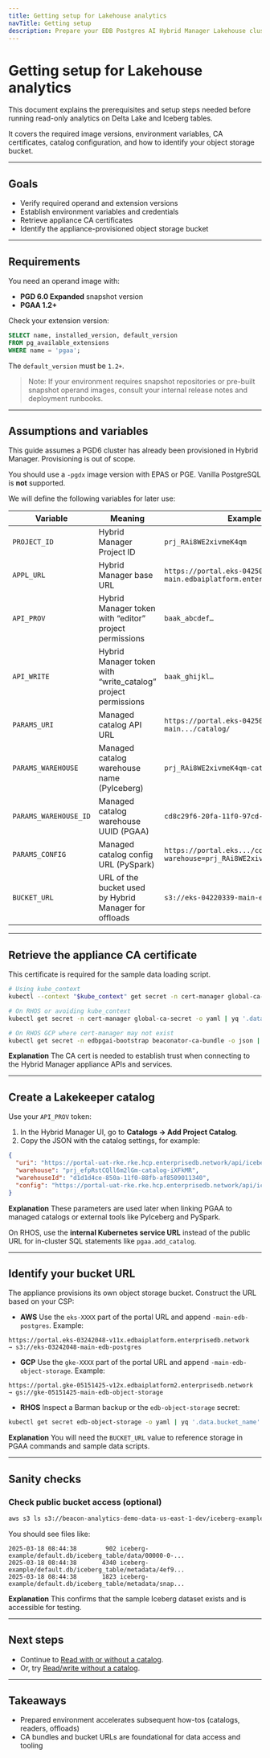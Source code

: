 ```yaml
---
title: Getting setup for Lakehouse analytics
navTitle: Getting setup
description: Prepare your EDB Postgres AI Hybrid Manager Lakehouse cluster for read-only analytics on Delta Lake and Iceberg datasets.
---
```


# Getting setup for Lakehouse analytics


This document explains the prerequisites and setup steps needed before running read-only analytics on Delta Lake and Iceberg tables.

It covers the required image versions, environment variables, CA certificates, catalog configuration, and how to identify your object storage bucket.

---

## Goals

- Verify required operand and extension versions
- Establish environment variables and credentials
- Retrieve appliance CA certificates
- Identify the appliance-provisioned object storage bucket

---
## Requirements

You need an operand image with:

- **PGD 6.0 Expanded** snapshot version
- **PGAA 1.2+**

Check your extension version:

```sql
SELECT name, installed_version, default_version
FROM pg_available_extensions
WHERE name = 'pgaa';
````

The `default_version` must be `1.2+`.

> Note: If your environment requires snapshot repositories or pre-built snapshot operand images, consult your internal release notes and deployment runbooks.

---

## Assumptions and variables

This guide assumes a PGD6 cluster has already been provisioned in Hybrid Manager. Provisioning is out of scope.

You should use a `-pgdx` image version with EPAS or PGE. Vanilla PostgreSQL is **not** supported.

We will define the following variables for later use:

| Variable              | Meaning                                             | Example                                                               |
| --------------------- | --------------------------------------------------- | --------------------------------------------------------------------- |
| `PROJECT_ID`          | Hybrid Manager Project ID                            | `prj_RAi8WE2xivmeK4qm`                                                |
| `APPL_URL`            | Hybrid Manager base URL                              | `https://portal.eks-04250637-main.edbaiplatform.enterprisedb.network` |
| `API_PROV`            | Hybrid Manager token with “editor” project permissions         | `baak_abcdef…`                                                        |
| `API_WRITE`           | Hybrid Manager token with “write\_catalog” project permissions | `baak_ghijkl…`                                                        |
| `PARAMS_URI`          | Managed catalog API URL                             | `https://portal.eks-04250637-main.../catalog/`                        |
| `PARAMS_WAREHOUSE`    | Managed catalog warehouse name (PyIceberg)          | `prj_RAi8WE2xivmeK4qm-catalog`                                        |
| `PARAMS_WAREHOUSE_ID` | Managed catalog warehouse UUID (PGAA)               | `cd8c29f6-20fa-11f0-97cd-cfc1662c48a8`                                |
| `PARAMS_CONFIG`       | Managed catalog config URL (PySpark)                | `https://portal.eks.../config?warehouse=prj_RAi8WE2xivmeK4qm-catalog` |
| `BUCKET_URL`          | URL of the bucket used by Hybrid Manager for offloads | `s3://eks-04220339-main-edb-postgres`                                 |

---

## Retrieve the appliance CA certificate

This certificate is required for the sample data loading script.

```bash
# Using kube_context
kubectl --context "$kube_context" get secret -n cert-manager global-ca-secret -o yaml | yq '.data."ca.crt"' | base64 -d > ca.crt

# On RHOS or avoiding kube_context
kubectl get secret -n cert-manager global-ca-secret -o yaml | yq '.data."ca.crt"' | base64 -d > ca.crt

# On RHOS GCP where cert-manager may not exist
kubectl get secret -n edbpgai-bootstrap beaconator-ca-bundle -o json | jq -r '.data."public.crt"' | base64 --decode > ca.crt
```

**Explanation**
The CA cert is needed to establish trust when connecting to the Hybrid Manager appliance APIs and services.

---

## Create a Lakekeeper catalog

Use your `API_PROV` token:

1. In the Hybrid Manager UI, go to **Catalogs → Add Project Catalog**.
2. Copy the JSON with the catalog settings, for example:

```json
{
  "uri": "https://portal-uat-rke.rke.hcp.enterprisedb.network/api/iceberg/prj_efpRstCQll6m2lGm",
  "warehouse": "prj_efpRstCQll6m2lGm-catalog-iXFkMR",
  "warehouseId": "d1d1d4ce-850a-11f0-88fb-af8509011340",
  "config": "https://portal-uat-rke.rke.hcp.enterprisedb.network/api/iceberg/prj_efpRstCQll6m2lGm/v1/config?warehouse=prj_efpRstCQll6m2lGm-catalog-iXFkMR"
}
```

**Explanation**
These parameters are used later when linking PGAA to managed catalogs or external tools like PyIceberg and PySpark.

On RHOS, use the **internal Kubernetes service URL** instead of the public URL for in-cluster SQL statements like `pgaa.add_catalog`.

---

## Identify your bucket URL

The appliance provisions its own object storage bucket. Construct the URL based on your CSP:

* **AWS**
Use the `eks-XXXX` part of the portal URL and append `-main-edb-postgres`.
Example:

```
https://portal.eks-03242048-v11x.edbaiplatform.enterprisedb.network
→ s3://eks-03242048-main-edb-postgres
  ```

* **GCP**
Use the `gke-XXXX` part of the portal URL and append `-main-edb-object-storage`.
Example:

```
https://portal.gke-05151425-v12x.edbaiplatform2.enterprisedb.network
→ gs://gke-05151425-main-edb-object-storage
  ```

* **RHOS**
Inspect a Barman backup or the `edb-object-storage` secret:

```bash
kubectl get secret edb-object-storage -o yaml | yq '.data.bucket_name' | base64 -d
  ```

**Explanation**
You will need the `BUCKET_URL` value to reference storage in PGAA commands and sample data scripts.

---

## Sanity checks

### Check public bucket access (optional)

```bash
aws s3 ls s3://beacon-analytics-demo-data-us-east-1-dev/iceberg-example/default.db --recursive --no-sign-request
```

You should see files like:

```
2025-03-18 08:44:38        902 iceberg-example/default.db/iceberg_table/data/00000-0-...
2025-03-18 08:44:38       4340 iceberg-example/default.db/iceberg_table/metadata/4ef9...
2025-03-18 08:44:38       1823 iceberg-example/default.db/iceberg_table/metadata/snap...
```

**Explanation**
This confirms that the sample Iceberg dataset exists and is accessible for testing.

---

## Next steps

* Continue to [Read with or without a catalog](/edb-postgres-ai/1.3/analytics/how-to-lakehouse-read-with-without-catalog).
* Or, try [Read/write without a catalog](/edb-postgres-ai/1.3/analytics/how-to-read-write-without-catalog).

---

## Takeaways

- Prepared environment accelerates subsequent how-tos (catalogs, readers, offloads)
- CA bundles and bucket URLs are foundational for data access and tooling
